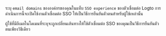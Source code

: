 ระบุ `email domains` ขององค์กรของคุณในแท็บ `SSO experience` ของตัวเชื่อมต่อ Logto การดำเนินการนี้จะเปิดใช้งานตัวเชื่อมต่อ SSO ให้เป็นวิธีการยืนยันตัวตนสำหรับผู้ใช้เหล่านั้น

ผู้ใช้ที่มีอีเมลในโดเมนที่ระบุจะถูกเปลี่ยนเส้นทางให้ใช้ตัวเชื่อมต่อ SSO ของคุณเป็นวิธีการยืนยันตัวตนเพียงวิธีเดียว
